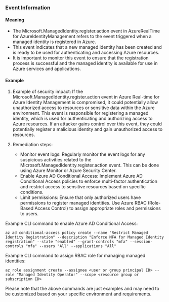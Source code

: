 
### Event Information

#### Meaning

- The Microsoft.ManagedIdentity.register.action event in AzureRealTime for AzureIdentityManagement refers to the event triggered when a managed identity is registered in Azure.
- This event indicates that a new managed identity has been created and is ready to be used for authenticating and accessing Azure resources.
- It is important to monitor this event to ensure that the registration process is successful and the managed identity is available for use in Azure services and applications.

#### Example

1. Example of security impact: If the Microsoft.ManagedIdentity.register.action event in Azure Real-time for Azure Identity Management is compromised, it could potentially allow unauthorized access to resources or sensitive data within the Azure environment. This event is responsible for registering a managed identity, which is used for authenticating and authorizing access to Azure resources. If an attacker gains control over this event, they could potentially register a malicious identity and gain unauthorized access to resources.

2. Remediation steps:
   - Monitor event logs: Regularly monitor the event logs for any suspicious activities related to the Microsoft.ManagedIdentity.register.action event. This can be done using Azure Monitor or Azure Security Center.
   - Enable Azure AD Conditional Access: Implement Azure AD Conditional Access policies to enforce multi-factor authentication and restrict access to sensitive resources based on specific conditions.
   - Limit permissions: Ensure that only authorized users have permissions to register managed identities. Use Azure RBAC (Role-Based Access Control) to assign appropriate roles and permissions to users.

Example CLI command to enable Azure AD Conditional Access:
```
az ad conditional-access policy create --name "Restrict Managed Identity Registration" --description "Enforce MFA for Managed Identity registration" --state "enabled" --grant-controls "mfa" --session-controls "mfa" --users "All" --applications "All"
```

Example CLI command to assign RBAC role for managing managed identities:
```
az role assignment create --assignee <user or group principal ID> --role "Managed Identity Operator" --scope <resource group or subscription ID>
```

Please note that the above commands are just examples and may need to be customized based on your specific environment and requirements.

